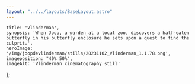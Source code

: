 ```yaml
---
layout: "../../layouts/BaseLayout.astro"
---
```

    title: 'Vlinderman',
    synopsis: 'When Joop, a warden at a local zoo, discovers a half-eaten butterfly in his butterfly enclosure he sets upon a quest to find the culprit.',
    heroImage: '/img/joopdevlinderman/stills/20231102_Vlinderman_1.1.78.png',
    imageposition: "40% 50%",
    imageAlt: 'Vlinderman cinematography still'
};

<ProjectHero title={meta.title} synopsis={meta.synopsis} heroImage={meta.heroImage} alt={meta.imageAlt} imageposition={meta.imageposition} />

<section class="hero">
    <div class="hero-content" data-te-lightbox-init>  
        <ContentPicture image="/img/joopdevlinderman/stills/20231102_Vlinderman_1.1.3.png" alt={meta.imageAlt} />
    </div>
</section>

<section class="hero" >
    <div id="credits" class="hero-content grid grid-cols-2 gap-2 text-base-200">            
        <CreditsItem crewfunction="Director" crewname="Jeroen Zeegers" />
        <CreditsItem crewfunction="Cast" crewname="Wietse Tanghe" />
        <CreditsItem crewfunction="" crewname="Manou Kersting" />
        <CreditsItem crewfunction="" crewname="Ivan Pecnik" />
        <CreditsItem crewfunction="" crewname="Lore Uyttendaele" />
        <CreditsItem crewfunction="" crewname="Yentl Gijbels" />
        <CreditsItem crewfunction="Production" crewname="Michaela Borcher" />
        <CreditsItem crewfunction="1st Assitant Director" crewname="Matthias Tuinstra" />
        <CreditsItem crewfunction="Cinematographer" crewname="Victor Maes" />
        <CreditsItem crewfunction="Gaffer" crewname="Dieter Roelens" />
        <CreditsItem crewfunction="Spark" crewname="Wouter van Achte" />
        <CreditsItem crewfunction="Grip" crewname="John Hokke" />
        <CreditsItem crewfunction="1st Assistant Camera" crewname="Jan-Willem Rouwhorst" />
        <CreditsItem crewfunction="" crewname="Michiel Lateur" />
        <CreditsItem crewfunction="2nd Assistant Camera" crewname="Fenna Maas" />
        <CreditsItem crewfunction="Art Director" crewname="Daphne Gort" />
        <CreditsItem crewfunction="Set Dressers" crewname="Mandy Louwet" />
        <CreditsItem crewfunction="" crewname="Bob van den Berg" />
        <CreditsItem crewfunction="" crewname="Helle Huisman" />
        <CreditsItem crewfunction=">Make-up" crewname="Robin Verhecken" />
        <CreditsItem crewfunction="Boom Operator" crewname="Pieter Desmet " />
        <CreditsItem crewfunction="Runner" crewname="Falcke Penso" />
        <CreditsItem crewfunction="Script Supervisor" crewname="Daan Janssens" />
    </div>  
</section>

<section class="hero" data-aos="fade" data-aos-offset="100" data-aos-duration="300">
    <div id="Festivals" class="hero-content grid grid-cols-2 gap-2 text-base-200">     
        <FestivalsItem festivalname="International Short Film Festival Leuven (BE)" heading="Festivals" />
    </div>  
</section>

<section class="hero">
    <div class="hero-content grid grid-cols-1 md:grid-cols-2 gap-3" data-te-lightbox-init>    
        <ContentPicture image="/img/joopdevlinderman/stills/20231102_Vlinderman_1.1.3.png" alt={meta.imageAlt} />
        <ContentPicture image="/img/joopdevlinderman/stills/20231102_Vlinderman_1.1.6.png" alt={meta.imageAlt} />
        <ContentPicture image="/img/joopdevlinderman/stills/20231102_Vlinderman_1.1.7.png" alt={meta.imageAlt} />
        <ContentPicture image="/img/joopdevlinderman/stills/20231102_Vlinderman_1.1.8.png" alt={meta.imageAlt} />
        <ContentPicture image="/img/joopdevlinderman/stills/20231102_Vlinderman_1.1.9.png" alt={meta.imageAlt} />
        <ContentPicture image="/img/joopdevlinderman/stills/20231102_Vlinderman_1.1.11.png" alt={meta.imageAlt} />
        <ContentPicture image="/img/joopdevlinderman/stills/20231102_Vlinderman_1.1.14.png" alt={meta.imageAlt} />
        <ContentPicture image="/img/joopdevlinderman/stills/20231102_Vlinderman_1.1.18.png" alt={meta.imageAlt} />
        <ContentPicture image="/img/joopdevlinderman/stills/20231102_Vlinderman_1.1.17.png" alt={meta.imageAlt} />
        <ContentPicture image="/img/joopdevlinderman/stills/20231102_Vlinderman_1.1.19.png" alt={meta.imageAlt} />
        <ContentPicture image="/img/joopdevlinderman/stills/20231102_Vlinderman_1.1.20.png" alt={meta.imageAlt} />
        <ContentPicture image="/img/joopdevlinderman/stills/20231102_Vlinderman_1.1.21.png" alt={meta.imageAlt} />
        <ContentPicture image="/img/joopdevlinderman/stills/20231102_Vlinderman_1.1.22.png" alt={meta.imageAlt} />
        <ContentPicture image="/img/joopdevlinderman/stills/20231102_Vlinderman_1.1.24.png" alt={meta.imageAlt} />
        <ContentPicture image="/img/joopdevlinderman/stills/20231102_Vlinderman_1.1.26.png" alt={meta.imageAlt} />
        <ContentPicture image="/img/joopdevlinderman/stills/20231102_Vlinderman_1.1.27.png" alt={meta.imageAlt} />
        <ContentPicture image="/img/joopdevlinderman/stills/20231102_Vlinderman_1.1.29.png" alt={meta.imageAlt} />
        <ContentPicture image="/img/joopdevlinderman/stills/20231102_Vlinderman_1.1.31.png" alt={meta.imageAlt} />
        <ContentPicture image="/img/joopdevlinderman/stills/20231102_Vlinderman_1.1.33.png" alt={meta.imageAlt} />
        <ContentPicture image="/img/joopdevlinderman/stills/20231102_Vlinderman_1.1.36.png" alt={meta.imageAlt} />
        <ContentPicture image="/img/joopdevlinderman/stills/20231102_Vlinderman_1.1.37.png" alt={meta.imageAlt} />
        <ContentPicture image="/img/joopdevlinderman/stills/20231102_Vlinderman_1.1.40.png" alt={meta.imageAlt} />
        <ContentPicture image="/img/joopdevlinderman/stills/20231102_Vlinderman_1.1.41.png" alt={meta.imageAlt} />
        <ContentPicture image="/img/joopdevlinderman/stills/20231102_Vlinderman_1.1.43.png" alt={meta.imageAlt} />
        <ContentPicture image="/img/joopdevlinderman/stills/20231102_Vlinderman_1.1.44.png" alt={meta.imageAlt} />
        <ContentPicture image="/img/joopdevlinderman/stills/20231102_Vlinderman_1.1.47.png" alt={meta.imageAlt} />
        <ContentPicture image="/img/joopdevlinderman/stills/20231102_Vlinderman_1.1.49.png" alt={meta.imageAlt} />
        <ContentPicture image="/img/joopdevlinderman/stills/20231102_Vlinderman_1.1.53.png" alt={meta.imageAlt} />
        <ContentPicture image="/img/joopdevlinderman/stills/20231102_Vlinderman_1.1.55.png" alt={meta.imageAlt} />
        <ContentPicture image="/img/joopdevlinderman/stills/20231102_Vlinderman_1.1.57.png" alt={meta.imageAlt} />
        <ContentPicture image="/img/joopdevlinderman/stills/20231102_Vlinderman_1.1.62.png" alt={meta.imageAlt} />
        <ContentPicture image="/img/joopdevlinderman/stills/20231102_Vlinderman_1.1.63.png" alt={meta.imageAlt} />
        <ContentPicture image="/img/joopdevlinderman/stills/20231102_Vlinderman_1.1.66.png" alt={meta.imageAlt} />
        <ContentPicture image="/img/joopdevlinderman/stills/20231102_Vlinderman_1.1.70.png" alt={meta.imageAlt} />
        <ContentPicture image="/img/joopdevlinderman/stills/20231102_Vlinderman_1.1.68.png" alt={meta.imageAlt} />
        <ContentPicture image="/img/joopdevlinderman/stills/20231102_Vlinderman_1.1.72.png" alt={meta.imageAlt} />
        <ContentPicture image="/img/joopdevlinderman/stills/20231102_Vlinderman_1.1.77.png" alt={meta.imageAlt} />
        <ContentPicture image="/img/joopdevlinderman/stills/20231102_Vlinderman_1.1.78.png" alt={meta.imageAlt} />
    </div>
</section>

<section class="hero" data-aos="fade" data-aos-offset="100" data-aos-duration="300">
    <div id="TechnicalSpecs" class="hero-content grid grid-cols-2 gap-2 text-base-200">     
        <FestivalsItem festivalname="Digital" heading="Recording Format" />
        <FestivalsItem festivalname="Alexa Mini LF" heading="Camera" />
        <FestivalsItem festivalname="Canon Sumire" heading="Lenses" />
        <FestivalsItem festivalname="Angenieux EZ Zoom" heading="" />
        <FestivalsItem festivalname="Cinemascope - 2.39" heading="Aspect Ratio" />
    </div>  
</section>